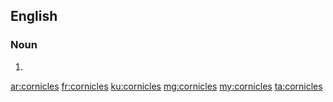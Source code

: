 ==English==

===Noun===
{{head|en}}

# {{plural of|cornicle}}

[[ar:cornicles]]
[[fr:cornicles]]
[[ku:cornicles]]
[[mg:cornicles]]
[[my:cornicles]]
[[ta:cornicles]]